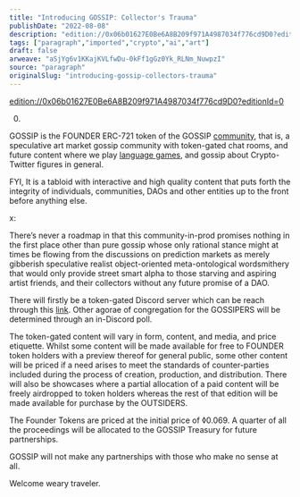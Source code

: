 ```yaml
---
title: "Introducing GOSSIP: Collector's Trauma"
publishDate: "2022-08-08"
description: "edition://0x06b01627E0Be6A8B209f971A4987034f776cd9D0?editionId=00.GOSSIP is the FOUNDER ERC-721 token of the GOSSIP community, that is, a speculative......"
tags: ["paragraph","imported","crypto","ai","art"]
draft: false
arweave: "aSjYg6v1KKajKVLfwDu-0kFf1gGz0Yk_RLNm_NuwpzI"
source: "paragraph"
originalSlug: "introducing-gossip-collectors-trauma"
---
```


[edition://0x06b01627E0Be6A8B209f971A4987034f776cd9D0?editionId=0](edition://0x06b01627E0Be6A8B209f971A4987034f776cd9D0?editionId=0)

0.

GOSSIP is the FOUNDER ERC-721 token of the GOSSIP [community](https://guild.xyz/gossip), that is, a speculative art market gossip community with token-gated chat rooms, and future content where we play [language games](https://en.wikiversity.org/wiki/Wittgenstein_-_Language_Games), and gossip about Crypto-Twitter figures in general.

FYI, It is a tabloid with interactive and high quality content that puts forth the integrity of individuals, communities, DAOs and other entities up to the front before anything else.

x:

There’s never a roadmap in that this community-in-prod promises nothing in the first place other than pure gossip whose only rational stance might at times be flowing from the discussions on prediction markets as merely gibberish speculative realist object-oriented meta-ontological wordsmithery that would only provide street smart alpha to those starving and aspiring artist friends, and their collectors without any future promise of a DAO.

There will firstly be a token-gated Discord server which can be reach through this [link](https://guild.xyz/gossip). Other agorae of congregation for the GOSSIPERS will be determined through an in-Discord poll.

The token-gated content will vary in form, content, and media, and price etiquette. Whilst some content will be made available for free to FOUNDER token holders with a preview thereof for general public, some other content will be priced if a need arises to meet the standards of counter-parties included during the process of creation, production, and distribution. There will also be showcases where a partial allocation of a paid content will be freely airdropped to token holders whereas the rest of that edition will be made available for purchase by the OUTSIDERS.

The Founder Tokens are priced at the initial price of ◊0.069. A quarter of all the proceedings will be allocated to the GOSSIP Treasury for future partnerships.

GOSSIP will not make any partnerships with those who make no sense at all.

Welcome weary traveler.